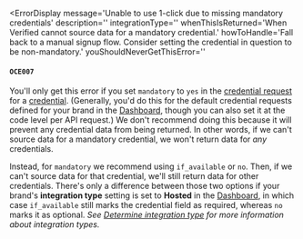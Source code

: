 
<ErrorDisplay
  message='Unable to use 1-click due to missing mandatory credentials'
  description=''
  integrationType=''
  whenThisIsReturned='When Verified cannot source data for a mandatory credential.' 
  howToHandle='Fall back to a manual signup flow. Consider setting the credential in question to be non-mandatory.'
  youShouldNeverGetThisError=''
>
  #### `OCE007`
</ErrorDisplay>

You'll only get this error if you set `mandatory` to `yes` in the [credential request](./types#credentialrequest) for a [credential](./data#credentials). (Generally, you'd do this for the default credential requests defined for your brand in the [Dashboard](https://dashboard.verified.inc), though you can also set it at the code level per API request.) We don't recommend doing this because it will prevent any credential data from being returned. In other words, if we can't source data for a mandatory credential, we won't return data for _any_ credentials. 

Instead, for `mandatory` we recommend using `if_available` or `no`. Then, if we can't source data for that credential, we'll still return data for other credentials. There's only a difference between those two options if your brand's **integration type** setting is set to **Hosted** in the [Dashboard](https://dashboard.verified.inc), in which case `if_available` still marks the credential field as required, whereas `no` marks it as optional. _See [Determine integration type](/integration-guide#2-determine-integration-type) for more information about integration types._